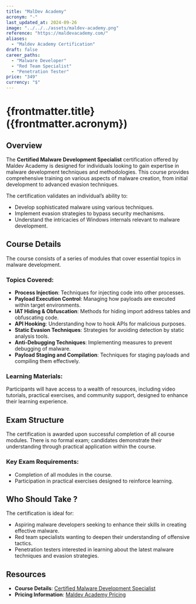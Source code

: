 ```yaml
---
title: "MalDev Academy"
acronym: "-"
last_updated_at: 2024-09-26
image: "../../../assets/maldev-academy.png"
reference: "https://maldevacademy.com/"
aliases:
  - "Maldev Academy Certification"
draft: false
career_paths:
  - "Malware Developer"
  - "Red Team Specialist"
  - "Penetration Tester"
price: "349"
currency: "$"
---
```


# {frontmatter.title} ({frontmatter.acronym})

## Overview

The **Certified Malware Development Specialist** certification offered by Maldev Academy is designed for
individuals looking to gain expertise in malware development techniques and methodologies. This course provides
comprehensive training on various aspects of malware creation, from initial development to advanced evasion techniques.

The certification validates an individual’s ability to:

- Develop sophisticated malware using various techniques.
- Implement evasion strategies to bypass security mechanisms.
- Understand the intricacies of Windows internals relevant to malware development.

## Course Details

The course consists of a series of modules that cover essential topics in malware development.

### Topics Covered:

- **Process Injection**: Techniques for injecting code into other processes.
- **Payload Execution Control**: Managing how payloads are executed within target environments.
- **IAT Hiding & Obfuscation**: Methods for hiding import address tables and obfuscating code.
- **API Hooking**: Understanding how to hook APIs for malicious purposes.
- **Static Evasion Techniques**: Strategies for avoiding detection by static analysis tools.
- **Anti-Debugging Techniques**: Implementing measures to prevent debugging of malware.
- **Payload Staging and Compilation**: Techniques for staging payloads and compiling them effectively.

### Learning Materials:

Participants will have access to a wealth of resources, including video tutorials, practical exercises, and community
support, designed to enhance their learning experience.

## Exam Structure

The certification is awarded upon successful completion of all course modules. There is no formal exam; candidates
demonstrate their understanding through practical application within the course.

### Key Exam Requirements:

- Completion of all modules in the course.
- Participation in practical exercises designed to reinforce learning.

## Who Should Take ?

The certification is ideal for:

- Aspiring malware developers seeking to enhance their skills in creating effective malware.
- Red team specialists wanting to deepen their understanding of offensive tactics.
- Penetration testers interested in learning about the latest malware techniques and evasion strategies.

## Resources

- **Course Details**: [Certified Malware Development Specialist](https://maldevacademy.com/)
- **Pricing Information**: [Maldev Academy Pricing](https://maldevacademy.com/pricing)